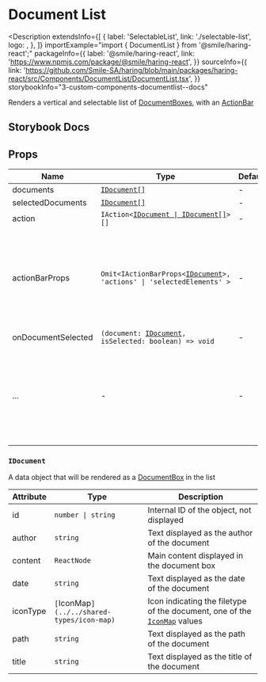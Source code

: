 
# Document List

<Description
  extendsInfo={[
    {
      label: 'SelectableList',
      link: './selectable-list',
      logo: <GitHubLogo />,
    },
  ]}
  importExample="import { DocumentList } from '@smile/haring-react';"
  packageInfo={{
    label: '@smile/haring-react',
    link: 'https://www.npmjs.com/package/@smile/haring-react',
  }}
  sourceInfo={{
    link: 'https://github.com/Smile-SA/haring/blob/main/packages/haring-react/src/Components/DocumentList/DocumentList.tsx',
  }}
  storybookInfo="3-custom-components-documentlist--docs"
>
  Renders a vertical and selectable list of [DocumentBoxes](./document-box),
  with an [ActionBar](./action-bar)
</Description>

## Storybook Docs

<StorybookEmbed
  storyId="3-custom-components-documentlist--docs"
  height="1660"
/>

## Props

| Name                          | Type                                                                                   | Default | Description                                                                                                                                        |
| ----------------------------- | -------------------------------------------------------------------------------------- | ------- | -------------------------------------------------------------------------------------------------------------------------------------------------- |
| documents <Required/>         | [`IDocument[]`](#idocument)                                                            | -       |                                                                                                                                                    |
| selectedDocuments <Required/> | [`IDocument[]`](#idocument)                                                            | -       |                                                                                                                                                    |
| action                        | `IAction<`[`IDocument \| IDocument[]`](#idocument)`>[]`                                | -       |                                                                                                                                                    |
| actionBarProps                | `Omit<IActionBarProps<`[`IDocument`](#idocument)`>, 'actions' \| 'selectedElements' >` | -       | Extra props for the internal [ActionBar](./action-bar) component, omitting `actions` and `selectedElements` which are handled by this component    |
| onDocumentSelected            | `(document: `[`IDocument`](#idocument)`, isSelected: boolean) => void`                 | -       | Called when                                                                                                                                        |
| ...                           | -                                                                                      | -       | extends [SelectableList props](./selectable-list), omitting `children`, `onSelectChange` and `selectedIndexes` which are handled by this component |

### `IDocument`

A data object that will be rendered as a [DocumentBox](./document-box) in the list

| Attribute      | Type                                       | Description                                                                                              |
| -------------- | ------------------------------------------ | -------------------------------------------------------------------------------------------------------- |
| id <Required/> | `number \| string`                         | Internal ID of the object, not displayed                                                                 |
| author         | `string`                                   | Text displayed as the author of the document                                                             |
| content        | `ReactNode`                                | Main content displayed in the document box                                                               |
| date           | `string`                                   | Text displayed as the date of the document                                                               |
| iconType       | `[`IconMap`](../../shared-types/icon-map)` | Icon indicating the filetype of the document, one of the [`IconMap`](../../shared-types/icon-map) values |
| path           | `string`                                   | Text displayed as the path of the document                                                               |
| title          | `string`                                   | Text displayed as the title of the document                                                              |
